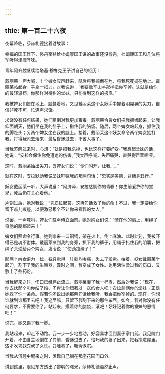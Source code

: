 ```yaml
---
---
---
```

title: 第一百二十六夜
---






夜幕降临，莎赫札德接着讲故事：





幸福的国王陛下，佟丹宰相给杜姆康国王讲的故事还没有完，杜姆康国王和几位将军听得津津有味。





青年阿齐兹继续给塔基·穆鲁克王子讲自己的经历：

戴丽莱一声大喊，十个婢女应声赶来，随后将我摔倒在地，将我死死摁在地上。戴丽莱站起身，手拿一把刀，对我说道：“我要像宰山羊那样把你宰掉。这就是给你的最轻惩罚。你那样对待你的堂妹，只能得到这样的报应。”

我被婢女们摁在地上，脸挨着地，又见戴丽莱这个女妖手中握着明晃晃的尖刀，自信非死不可，忙连声求饶。

求饶没有任何结果，她们反倒对我更加狠毒。戴丽莱令婢女们把我捆绑起来，让我仰面朝天，她们坐在我的肚子上，揪住我的脑袋。随后，两个婢女站起身，抓住我的脚趾头；另两个婢女坐在我的腿上。接着，戴丽莱这个妖女命令两个婢女抽打我，打得我死去活来，最后昏迷过去，不省人事了。

当我苏醒过来时，心想：“就是把我杀掉，也比这样打要好受。”我想起堂妹的话，她说：“安拉会保佑你免遭她的伤害。”我大声呼喊，失声痛哭，直哭得声音嘶哑。

这时，戴丽莱抽出尖刀，对婢女们说：“你们闪开，让我……”

就在这时，安拉默助我说堂妹叮嘱我的那两句话：“忠实是美德，背叛是丑行。”

妖女戴丽莱一听，大声说道：“阿济泽，安拉慈悯你的青春！你生前爱护你的堂兄，死后仍在关心着他。”

片刻过后，她对我说：“凭安拉起誓，这两句话救了你的命！不过，我一定要给你留下点儿痕迹，以便激怒那个不让你来看我的女人。”

说罢，一声喊叫，婢女们应声侍立面前。她对婢女们说：“骑在他的肩上，用绳子将他的腿绑起来！”

婢女们照命令行事。她则拿来一口铜锅，架在火上，倒上麻油。此时此刻，我被吓得已是魂不附体。戴丽莱来到我的身旁，扒下我的裤子，用绳子扎住我的阴囊，把绳子头递给两个婢女，发令说：“使劲拉绳子！”

那两个婢女用力一拉，我只觉得一阵剧烈疼痛，失去了知觉。接着，妖女戴丽莱举起刀，割下了我的生殖器，霎时之间，我变成了女性。她用沸油烫过我的伤口，又敷上了些药粉。

当我醒来之时，伤口已经停止流血，戴丽莱灌了我一杯酒，然后对我说：“现在，你去找那个和你结了婚、不肯让你跟我过一夜的女人吧！安拉慈悯你的堂妹；正是她救了你一条命。假若你不说出她那两句话给我听，我会把你宰掉的。现在，你想谁就到谁那里去吧！我这里嘛，只留下我割下来的那件东西。如今，我对你没有任何要求，不需要你了。站起来，摸着你的脑袋，滚吧！好好记着你的堂妹的恩情吧！”

说完，她又踢了我一脚。

我站起来，却走不动路。我一步一步地挪动，好容易才回到妻子家门前。我见院门开着，不由自主地倒在了门前，昏迷过去了。恰巧我的妻子出来，把我抱进屋里，这才发现我变成了女性。我睡着了，睡得很沉。

当我从沉睡中醒来之时，发现自己躺在那座花园门口外。





讲到这里，眼见东方透出了黎明的曙光，莎赫札德戛然止声。